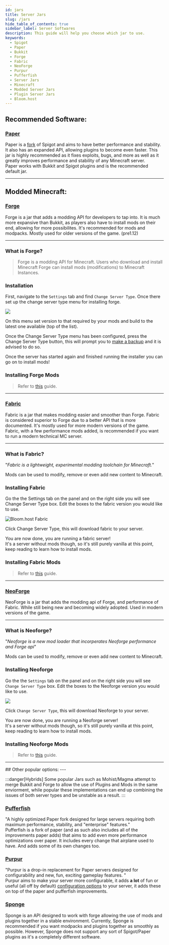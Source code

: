 ```yaml
---
id: jars
title: Server Jars
slug: /jars
hide_table_of_contents: true
sidebar_label: Server Softwares
description: This guide will help you choose which jar to use.
keywords:
  - Spigot
  - Paper
  - Bukkit
  - Forge
  - Fabric
  - NeoForge
  - Purpur
  - Pufferfish
  - Server Jars
  - Minecraft
  - Modded Server Jars
  - Plugin Server Jars
  - Bloom.host
---
```


## Recommended Software:

 ### [Paper](https://papermc.io/)
 Paper is a [fork](https://en.wikipedia.org/wiki/Fork_(software_development)) of Spigot and aims to have better performance and stability. It also has an expanded API, allowing plugins to become even faster. This jar is highly recommended as it fixes exploits, bugs, and more as well as it greatly improves performance and stability of any Minecraft server.  
 Paper works with Bukkit and Spigot plugins and is the recommended default jar.

---

## Modded Minecraft:

<Tabs groupId="Modded Installers">
  <TabItem value="Forge" label="Forge">
  
   ### [Forge](https://files.minecraftforge.net/)
Forge is a jar that adds a modding API for developers to tap into. It is much more expansive than Bukkit, as players also have to install mods on their end, allowing for more possibilites. It's recommended for mods and modpacks. Mostly used for older versions of the game. (pre1.12)

  ---

  ### What is Forge?
  
  > Forge is a modding API for Minecraft. Users who download and install Minecraft Forge can install mods (modifications) to Minecraft Instances.
  
  ### Installation
  
  First, navigate to the `Settings` tab and find `Change Server Type`. Once there set up the change server type menu for installing forge.
  
  ![](/plugins_and_modifications/forge_setup/1.png)
  
  On this menu set version to that required by your mods and build to the latest one available (top of the list).
  
  Once the Change Server Type menu has been configured, press the Change Server Type button, this will prompt you to [make a backup](/backups) and it is advised to do so.
  
  Once the server has started again and finished running the installer you can go on to install mods!
  
  ### Installing Forge Mods
  >

  > Refer to [this](/mods-install) guide.
  
  ---
  
  </TabItem>

  <TabItem value="Fabric" label="Fabric">
  
  ### [Fabric](https://fabricmc.net/)
Fabric is a jar that makes modding easier and smoother than Forge. Fabric is considered superior to Forge due to a better API that is more documented. It's mostly used for more modern versions of the game.   
Fabric, with a few performance mods added, is recommended if you want to run a modern technical MC server.

  ---
  
  ### What is Fabric?
  "*Fabric is a lightweight, experimental modding toolchain for Minecraft.*"
   
  Mods can be used to modify, remove or even add new content to Minecraft.
  
  
  ### Installing Fabric
  Go the the Settings tab on the panel and on the right side you will see Change Server Type box. 
  Edit the boxes to the fabric version you would like to use.
  
  ![Bloom.host Fabric](/plugins_and_modifications/fabric_setup/FabricInstaller.png)
  
  Click Change Server Type, this will download fabric to your server. 
  
  You are now done, you are running a fabric server!  
  It's a server without mods though, so it's still purely vanilla at this point, keep reading to learn how to install mods.
  
  ### Installing Fabric Mods
  > 
  > Refer to [this](/mods-install) guide.
  
  ---
  
  </TabItem>
  <TabItem value="Neoforge" label="Neoforge">
      
  ### [NeoForge](https://neoforged.net/)
NeoForge is a jar that adds the modding api of Forge, and performance of Fabric. While still being new and becoming widely adopted. Used in modern versions of the game.


  ---
  ### What is Neoforge?
  "*Neoforge is a new mod loader that incorperates Neoforge performance and Forge api*"
  
  Mods can be used to modify, remove or even add new content to Minecraft.
  
  
  ### Installing Neoforge
  Go the the `Settings` tab on the panel and on the right side you will see `Change Server Type` box. 
  Edit the boxes to the Neoforge version you would like to use.
  
  ![](/plugins_and_modifications/neoforge_setup/NeoforgeInstaller.png)
  
  Click `Change Server Type`, this will download Neoforge to your server. 
  
  You are now done, you are running a Neoforge server!  
  It's a server without mods though, so it's still purely vanilla at this point, keep reading to learn how to install mods.
  
  ### Installing Neoforge Mods
  >
  > Refer to [this](/mods-install) guide.

  ---

  </TabItem>
</Tabs>
## Other popular options: 
---

:::danger[Hybrids]
Some popular Jars such as Mohist/Magma attempt to merge Bukkit and Forge to allow the use of Plugins and Mods in the same enviorment, while popular these implementations can end up combining the issues of both server types and be unstable as a result.
:::
<Tabs>
  <TabItem value="Pufferfish" label="Pufferfish">

### [Pufferfish](https://github.com/pufferfish-gg/Pufferfish)
"A highly optimized Paper fork designed for large servers requiring both maximum performance, stability, and "enterprise" features."  
Pufferfish is a fork of paper (and as such also includes all of the improvements paper adds) that aims to add even more performance optimizations over paper. It includes every change that airplane used to have. And adds some of its own changes too.

  </TabItem>
  <TabItem value="Purpur" label="Purpur">

### [Purpur](https://purpurmc.org/)
"Purpur is a drop-in replacement for Paper servers designed for configurability and new, fun, exciting gameplay features.
"  
Purpur aims to make your server more configurable, it adds **a lot** of fun or useful (all off by default) [configuration options](https://purpurmc.org/docs/Configuration/) to your server, it adds these on top of the paper and pufferfish improvements.

  </TabItem>
  <TabItem value="Spongepowered" label="Spongepowered">

### [Sponge](https://www.spongepowered.org/)
 Sponge is an API designed to work with forge allowing the use of mods and plugins together in a stable environment. Currently, Sponge is recommended if you want modpacks and plugins together as smoothly as possible. However, Sponge does not support any sort of Spigot/Paper plugins as it's a completely different software.

  </TabItem>
</Tabs>
